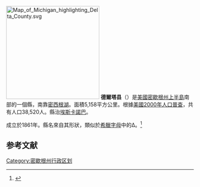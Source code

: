 {{multiple issues|
{{Expand English|Delta County, Michigan|time=2017-02-11T13:58:11+00:00}}
{{更新|time=2017-02-11T13:58:11+00:00}}
{{Bare URLs|time=2017-02-11T13:56:44+00:00}}
}}
{{noteTA
|T=zh-hans:德尔塔县 (密歇根州);zh-hk:德爾塔縣 (密歇根州);zh-tw:德爾塔郡 (密西根州);
|1=zh-hans:县;zh-hk:縣;zh-tw:郡;
}}

{{Otheruses|德爾塔縣|subject=美國密歇根州的一個縣|other=同名的縣}}
[[File:Map_of_Michigan_highlighting_Delta_County.svg|250px]]
'''德爾塔县'''（{{lang-en|Delta County}}）是[[美國|美國]][[密歇根州|密歇根州]][[上半島|上半島]]南部的一個縣，南靠[[密西根湖|密西根湖]]。面積5,158平方公里。根據[[美國2000年人口普查|美國2000年人口普查]]，共有人口38,520人。縣治[[埃斯卡納巴_(密西根州)|埃斯卡諾巴]]。

成立於1861年。縣名來自其形狀，類似於[[希臘字母|希臘字母]]中的Δ。<ref>{{cite web |url=http://www.deltacountymi.org/history.php |title=存档副本 |accessdate=2007-03-24 |deadurl=yes |archiveurl=https://web.archive.org/web/20070205124922/http://www.deltacountymi.org/history.php |archivedate=2007-02-05 }}</ref>

==参考文献==
<div class="references-small">
<references />
</div>

{{Michigan}}
{{Michigan-stub}}
{{DEFAULTSORT:Delta County, Michigan}}
 
[[Category:密歇根州行政区划|Category:密歇根州行政区划]]